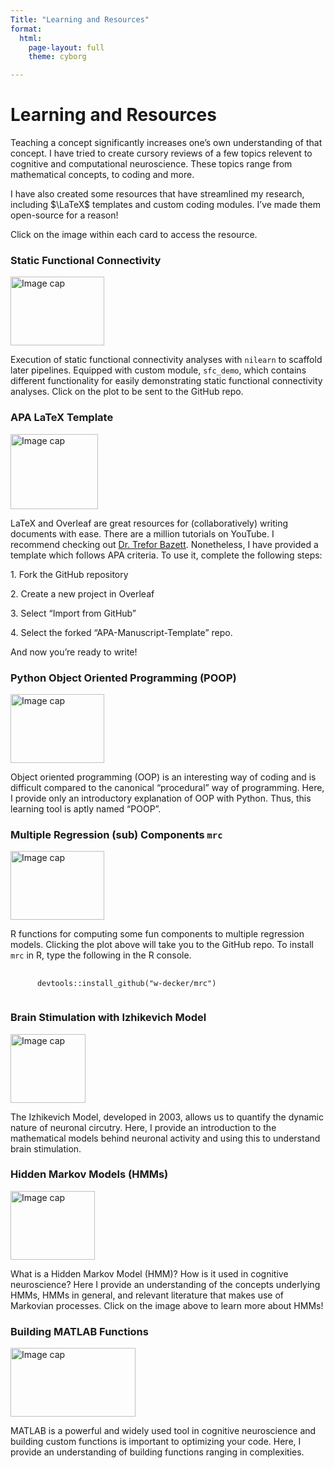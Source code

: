 ```yaml
---
Title: "Learning and Resources"
format:
  html:
    page-layout: full
    theme: cyborg

---
```


# Learning and Resources

Teaching a concept significantly increases one’s own understanding of that concept. I have tried to create cursory reviews of a few topics relevent to cognitive and computational neuroscience. These topics range from mathematical concepts, to coding and more.

I have also created some resources that have streamlined my research, including $\LaTeX$ templates and custom coding modules. I've made them open-source for a reason!

Click on the image within each card to access the resource.

```{=html}
<div class="card mb-3">
  <h3 class="card-header">Static Functional Connectivity</h3>
  <div class="image-container d-flex justify-content-center align-items-center mt-3">
  <a href="https://github.com/w-decker/sFC-Demo">
    <img src="images/fc.png" class="card-img-top" alt="Image cap" style="width: 150px; height: 110px;">
  </a>
  </div>
  <div class="card-body">
    <p class="card-text">Execution of static functional connectivity analyses with <code>nilearn</code> to scaffold later pipelines. Equipped with custom module, <code>sfc_demo</code>, which contains different functionality for easily demonstrating static functional connectivity analyses. Click on the plot to be sent to the GitHub repo.</p>
  </div>
</div>

```

```{=html}
<div class="card mb-3">
  <h3 class="card-header">APA LaTeX Template</h3>
  <div class="image-container d-flex justify-content-center align-items-center mt-3">
  <a href="https://github.com/w-decker/APA-Manuscript-Template">
    <img src="images/apalatex.png" class="card-img-top" alt="Image cap" style="width: 140px; height: 120px;">
  </a>
  </div>
  <div class="card-body">
    <p class="card-text">LaTeX and Overleaf are great resources for (collaboratively) writing documents with ease. There are a million tutorials on YouTube. I recommend checking out <a href="https://www.youtube.com/@DrTrefor"> Dr. Trefor Bazett</a>. Nonetheless, I have provided a template which follows APA criteria. To use it, complete the following steps:</p>

    <p>
    1. Fork the GitHub repository </p>
    <p>
    2. Create a new project in Overleaf </p>
    <p>
    3. Select “Import from GitHub” </p>
    <p>
    4. Select the forked “APA-Manuscript-Template” repo. </p>

    <p>
      And now you’re ready to write! </p>
  </div>
</div>

```

```{=html}
<div class="card mb-3 mt-3">
  <h3 class="card-header">Python Object Oriented Programming (POOP)</h3>
  <div class="image-container d-flex justify-content-center align-items-center mt-3">
  <a href="https://w-decker.github.io/poop/intro.html">
    <img src="images/poop_logo.png" class="card-img-top" alt="Image cap" style="width: 150px; height: 110px;">
  </a>
  </div>
  <div class="card-body">
    <link href="prism.css" rel="stylesheet">
    <p class="card-text">Object oriented programming (OOP) is an interesting way of coding and is difficult compared to the canonical “procedural” way of programming. Here, I provide only an introductory explanation of OOP with Python. Thus, this learning tool is aptly named “POOP”.</p>
  </div>
</div>
```

```{=html}
<div class="card mt-3 mb-3">
  <h3 class="card-header">Multiple Regression (sub) Components <code>mrc</code></h3>
  <div class="image-container d-flex justify-content-center align-items-center mt-3">
  <a href="https://github.com/w-decker/mrc">
    <img src="images/mrc.png" class="card-img-top" alt="Image cap" style="width: 150px; height: 110px;">
  </a>
  </div>
  <div class="card-body">
    <link href="prism.css" rel="stylesheet">
    <p class="card-text">R functions for computing some fun components to multiple regression models. Clicking the plot above will take you to the GitHub repo. To install <code>mrc</code> in R, type the following in the R console.</p>

  <div class="box mt-3 mb-3">
    <pre>
    <code class="language-r">
      devtools::install_github("w-decker/mrc")
    </code></pre>
    <script src="prism.js"></script>
  </div>
  </div>
</div>

```

```{=html}
<div class="card mb-3 mt-3">
  <h3 class="card-header">Brain Stimulation with Izhikevich Model</h3>
  <div class="image-container d-flex justify-content-center align-items-center mt-3">
  <a href="https://github.com/w-decker/brain-circuit-stim">
    <img src="images/neuron.png" class="card-img-top" alt="Image cap" style="width: 120px; height: 110px;">
  </a>
  </div>
  <div class="card-body">
    <link href="prism.css" rel="stylesheet">
    <p class="card-text">The Izhikevich Model, developed in 2003, allows us to quantify the dynamic nature of neuronal circutry. Here, I provide an introduction to the mathematical models behind neuronal activity and using this to understand brain stimulation.</p>
  </div>
</div>
```

```{=html}
<div class="card mb-3 mt-3">
  <h3 class="card-header">Hidden Markov Models (HMMs)</h3>
  <div class="image-container d-flex justify-content-center align-items-center mt-3">
  <a href="https://w-decker.github.io/hidden-markov-model/intro.html">
    <img src="images/intro_weather.png" class="card-img-top" alt="Image cap" style="width: 135px; height: 110px;">
  </a>
  </div>
  <div class="card-body">
    <link href="prism.css" rel="stylesheet">
    <p class="card-text">What is a Hidden Markov Model (HMM)? How is it used in cognitive neuroscience? Here I provide an understanding of the concepts underlying HMMs, HMMs in general, and relevant literature that makes use of Markovian processes. Click on the image above to learn more about HMMs!</p>
  </div>
</div>
```

```{=html}
<div class="card mb-3 mt-3">
  <h3 class="card-header">Building MATLAB Functions</h3>
  <div class="image-container d-flex justify-content-center align-items-center mt-3">
  <a href="https://w-decker.github.io/matlab-funcs/intro.html">
    <img src="images/matlab-funcs.png" class="card-img-top" alt="Image cap" style="width: 200px; height: 110px;">
  </a>
  </div>
  <div class="card-body">
    <link href="prism.css" rel="stylesheet">
    <p class="card-text">MATLAB is a powerful and widely used tool in cognitive neuroscience and building custom functions is important to optimizing your code. Here, I provide an understanding of building functions ranging in complexities.</p>
  </div>
</div>
```



